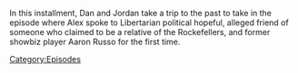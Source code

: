 {{DEFAULTSORT:
    #_EPISODE_0880:March 31, 2004
}}{{Episode
    | title           = March 31, 2004
    | caption         = Listen to this episode on [https://knowledgefight.libsyn.com/880-march-31-2004 Libsyn] [None Spotify]
    | episodeNumber   = 880
    | length          = 01:19:30
    | airDate         = December 25, 2023
    | coverageDate    = March 31, 2004
    | previousEpisode = [[879: December 20, 2023]]
    | nextEpisode     = [[881: Chatting with Brandi Collins-Dexter]]
}}

{{Stub}}

In this installment, Dan and Jordan take a trip to the past to take in the episode where Alex spoke to Libertarian political hopeful, alleged friend of someone who claimed to be a relative of the Rockefellers, and former showbiz player Aaron Russo for the first time.

[[Category:Episodes]]
